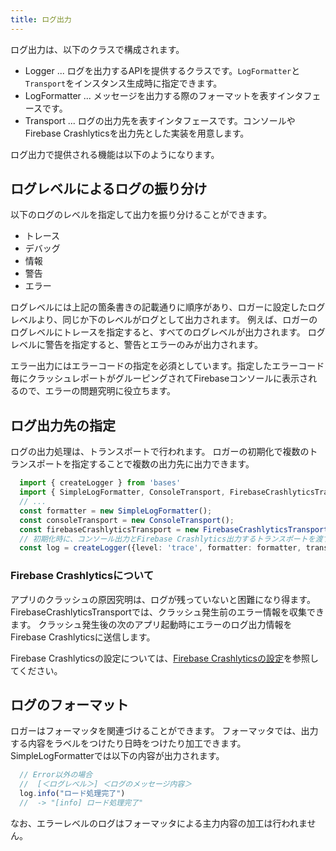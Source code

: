 ```yaml
---
title: ログ出力
---
```


ログ出力は、以下のクラスで構成されます。

- Logger ... ログを出力するAPIを提供するクラスです。`LogFormatter`と`Transport`をインスタンス生成時に指定できます。
- LogFormatter ... メッセージを出力する際のフォーマットを表すインタフェースです。
- Transport ... ログの出力先を表すインタフェースです。コンソールやFirebase Crashlyticsを出力先とした実装を用意します。

ログ出力で提供される機能は以下のようになります。

## ログレベルによるログの振り分け

以下のログのレベルを指定して出力を振り分けることができます。

- トレース
- デバッグ
- 情報
- 警告
- エラー

ログレベルには上記の箇条書きの記載通りに順序があり、ロガーに設定したログレベルより、同じか下のレベルがログとして出力されます。
例えば、ロガーのログレベルにトレースを指定すると、すべてのログレベルが出力されます。
ログレベルに警告を指定すると、警告とエラーのみが出力されます。

エラー出力にはエラーコードの指定を必須としています。指定したエラーコード毎にクラッシュレポートがグルーピングされてFirebaseコンソールに表示されるので、エラーの問題究明に役立ちます。

## ログ出力先の指定

ログの出力処理は、トランスポートで行われます。
ロガーの初期化で複数のトランスポートを指定することで複数の出力先に出力できます。

```typescript
  import { createLogger } from 'bases'
  import { SimpleLogFormatter, ConsoleTransport, FirebaseCrashlyticsTransport} from 'bases/Logger'
  // ...
  const formatter = new SimpleLogFormatter();
  const consoleTransport = new ConsoleTransport();
  const firebaseCrashlyticsTransport = new FirebaseCrashlyticsTransport();
  // 初期化時に、コンソール出力とFirebase Crashlytics出力するトランスポートを渡す例
  const log = createLogger({level: 'trace', formatter: formatter, transports: [consoleTransport, firebaseCrashlyticsTransport]});
```

### Firebase Crashlyticsについて

アプリのクラッシュの原因究明は、ログが残っていないと困難になり得ます。
FirebaseCrashlyticsTransportでは、クラッシュ発生前のエラー情報を収集できます。
クラッシュ発生後の次のアプリ起動時にエラーのログ出力情報をFirebase Crashlyticsに送信します。

Firebase Crashlyticsの設定については、[Firebase Crashlyticsの設定](../error-handling/how-to-handle-error.mdx#firebase-crashlyticsの設定)を参照してください。

## ログのフォーマット

ロガーはフォーマッタを関連づけることができます。
フォーマッタでは、出力する内容をラベルをつけたり日時をつけたり加工できます。
SimpleLogFormatterでは以下の内容が出力されます。

```typescript フォーマット出力例
  // Error以外の場合
  //  [＜ログレベル＞] ＜ログのメッセージ内容＞
  log.info("ロード処理完了")
  //  -> "[info] ロード処理完了"
```

なお、エラーレベルのログはフォーマッタによる主力内容の加工は行われません。
